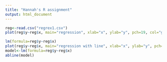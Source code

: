 ```yaml
---
title: "Hannah's R assignment"
output: html_document
---
```


```r
reg<-read.csv("regrex1.csv")
plot(reg$y~reg$x, main="regression", xlab="x", ylab="y", pch=19, col="goldenrod")
```

```r
lm(formula=reg$y~reg$x)
plot(reg$y~reg$x, main="regression with line", xlab="x", ylab="y", pch=19, col="purple")
model<-lm(formula=reg$y~reg$x)
abline(model)
```
